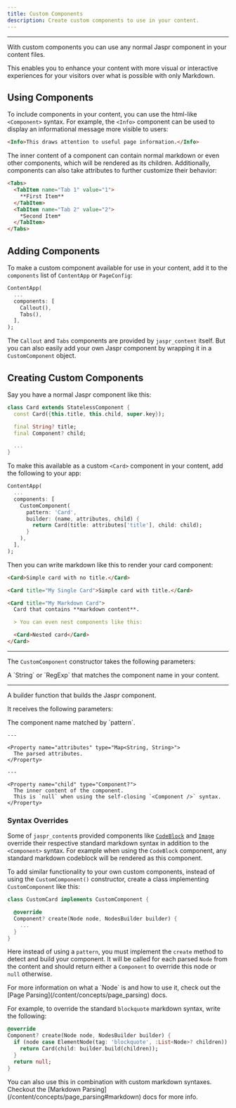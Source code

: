 ```yaml
---
title: Custom Components
description: Create custom components to use in your content.
---
```


---

With custom components you can use any normal Jaspr component in your content files. 

This enables you to enhance your content with more visual or interactive experiences for your visitors over what is possible with only Markdown.

## Using Components

To include components in your content, you can use the html-like `<Component>` syntax. For example, the `<Info>` component can be used to display an informational message more visible to users:

```markdown
<Info>This draws attention to useful page information.</Info>
```

The inner content of a component can contain normal markdown or even other components, which will be rendered as its children. Additionally, components can also take attributes to further customize their behavior: 

```markdown
<Tabs>
  <TabItem name="Tab 1" value="1">
    **First Item**
  </TabItem>
  <TabItem name="Tab 2" value="2">
    *Second Item*
  </TabItem>
</Tabs>
```

## Adding Components

To make a custom component available for use in your content, add it to the `components` list of `ContentApp` or `PageConfig`:

```dart
ContentApp(
  ...
  components: [
    Callout(),
    Tabs(),
  ],
);
```

The `Callout` and `Tabs` components are provided by `jaspr_content` itself. But you can also easily add your own Jaspr component by wrapping it in a `CustomComponent` object.

## Creating Custom Components

Say you have a normal Jaspr component like this:

```dart
class Card extends StatelessComponent {
  const Card({this.title, this.child, super.key});

  final String? title;
  final Component? child;

  ...
}
```

To make this available as a custom `<Card>` component in your content, add the following to your app:

```dart
ContentApp(
  ...
  components: [
    CustomComponent(
      pattern: 'Card',
      builder: (name, attributes, child) {
        return Card(title: attributes['title'], child: child);
      }
    ),
  ],
);
```

Then you can write markdown like this to render your card component:

```markdown
<Card>Simple card with no title.</Card>

<Card title="My Single Card">Simple card with title.</Card>

<Card title="My Markdown Card">
  Card that contains **markdown content**.

  > You can even nest components like this:

  <Card>Nested card</Card>
</Card>
```

---

The `CustomComponent` constructor takes the following parameters:

<Property name="pattern" type="Pattern" required>
  A `String` or `RegExp` that matches the component name in your content.
</Property>

---

<Property name="builder" type="Component Function(...)" required>
  A builder function that builds the Jaspr component.
  
  It receives the following parameters:
  
  <Card>
    <Property name="name" type="String">
      The component name matched by `pattern`. 
    </Property>
    
    ---

    <Property name="attributes" type="Map<String, String>">
      The parsed attributes.
    </Property>

    ---

    <Property name="child" type="Component?">
      The inner content of the component. 
      This is `null` when using the self-closing `<Component />` syntax.
    </Property>
    
   </Card>
</Property>

### Syntax Overrides

Some of `jaspr_content`s provided components like [`CodeBlock`](/content/components/code_block) and [`Image`](/content/components/image) override their respective standard markdown syntax in addition to the `<Component>` syntax. For example when using the `CodeBlock` component, any standard markdown codeblock will be rendered as this component.

To add similar functionality to your own custom components, instead of using the `CustomComponent()` constructor, create a class implementing `CustomComponent` like this:

```dart
class CustomCard implements CustomComponent {

  @override
  Component? create(Node node, NodesBuilder builder) {
    ...
  }
}
```

Here instead of using a `pattern`, you must implement the `create` method to detect and build your component. It will be called for each parsed `Node` from the content and should return either a `Component` to override this node or `null` otherwise.

<Info>
For more information on what a `Node` is and how to use it, check out the [Page Parsing](/content/concepts/page_parsing) docs.
</Info>

For example, to override the standard `blockquote` markdown syntax, write the following:

```dart
@override
Component? create(Node node, NodesBuilder builder) {
  if (node case ElementNode(tag: 'blockquote', :List<Node>? children)) {
    return Card(child: builder.build(children));
  }
  return null;
}
```

<Info>
You can also use this in combination with custom markdown syntaxes. Checkout the [Markdown Parsing](/content/concepts/page_parsing#markdown) docs for more info.
</Info>